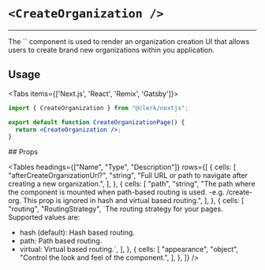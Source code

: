 
# `<CreateOrganization />`

---

<Images alt="Organization Switcher Example" width={992} height={568} src="/images/ui-components/component-org_switcher.svg"/>
The `<CreateOrganization/>` component is used to render an organization creation UI that allows users to create brand new organizations within you application.

## Usage
<Tabs items={['Next.js', 'React', 'Remix', 'Gatsby']}>
<Tab>
```jsx copy filename="/pages/create-organization/[[...index]].tsx"
import { CreateOrganization } from "@clerk/nextjs";

export default function CreateOrganizationPage() {
  return <CreateOrganization />;
}
```
</Tab>
</Tabs>
## Props

<Tables
  headings={["Name", "Type", "Description"]}
  rows={[
    {
      cells: [
        "afterCreateOrganizationUrl?",
        "string",
        "Full URL or path to navigate after creating a new organization.",
      ],
    },
    {
      cells: [
        "path",
        "string",
        "The path where the component is mounted when path-based routing is used. -e.g. /create-org. This prop is ignored in hash and virtual based routing.",
      ],
    },
    {
      cells: [
        "routing",
        "RoutingStrategy",
        `The routing strategy for your pages. Supported values are:
- hash (default): Hash based routing.
- path: Path based routing.
- virtual: Virtual based routing.`,
      ],
    },
    {
      cells: [
        "appearance",
        "object",
        "Control the look and feel of the component.",
      ],
    },
  ]}
/>
